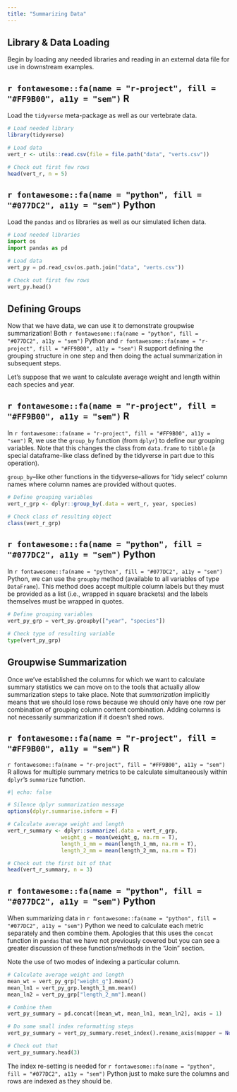 ```yaml
---
title: "Summarizing Data"
---
```


## Library & Data Loading

Begin by loading any needed libraries and reading in an external data file for use in downstream examples.

:::panel-tabset
## `r fontawesome::fa(name = "r-project", fill = "#FF9B00", a11y = "sem")` R

Load the `tidyverse` meta-package as well as our vertebrate data.

```r
# Load needed library
library(tidyverse)

# Load data
vert_r <- utils::read.csv(file = file.path("data", "verts.csv"))

# Check out first few rows
head(vert_r, n = 5)
```

## `r fontawesome::fa(name = "python", fill = "#077DC2", a11y = "sem")` Python

Load the `pandas` and `os` libraries as well as our simulated lichen data.

```python
# Load needed libraries
import os
import pandas as pd

# Load data
vert_py = pd.read_csv(os.path.join("data", "verts.csv"))

# Check out first few rows
vert_py.head()
```
:::

## Defining Groups

Now that we have data, we can use it to demonstrate groupwise summarization! Both `r fontawesome::fa(name = "python", fill = "#077DC2", a11y = "sem")` [Python]{.py} and `r fontawesome::fa(name = "r-project", fill = "#FF9B00", a11y = "sem")` [R]{.r} support defining the grouping structure in one step and then doing the actual summarization in subsequent steps.

Let's suppose that we want to calculate average weight and length within each species and year.

:::panel-tabset
## `r fontawesome::fa(name = "r-project", fill = "#FF9B00", a11y = "sem")` R

In `r fontawesome::fa(name = "r-project", fill = "#FF9B00", a11y = "sem")` [R]{.r}, we use the `group_by` function (from `dplyr`) to define our grouping variables. Note that this changes the class from `data.frame` to `tibble` (a special dataframe-like class defined by the tidyverse in part due to this operation).

`group_by`--like other functions in the tidyverse--allows for 'tidy select' column names where column names are provided without quotes.

```r
# Define grouping variables
vert_r_grp <- dplyr::group_by(.data = vert_r, year, species)

# Check class of resulting object
class(vert_r_grp)
```

## `r fontawesome::fa(name = "python", fill = "#077DC2", a11y = "sem")` Python

In `r fontawesome::fa(name = "python", fill = "#077DC2", a11y = "sem")` [Python]{.py}, we can use the `groupby` method (available to all variables of type `DataFrame`). This method does accept multiple column labels but they must be provided as a list (i.e., wrapped in square brackets) and the labels themselves must be wrapped in quotes.

```python
# Define grouping variables
vert_py_grp = vert_py.groupby(["year", "species"])

# Check type of resulting variable
type(vert_py_grp)
```
:::

## Groupwise Summarization

Once we've established the columns for which we want to calculate summary statistics we can move on to the tools that actually allow summarization steps to take place. Note that _summarization_ implicitly means that we should lose rows because we should only have one row per combination of grouping column content combination. Adding columns is not necessarily summarization if it doesn't shed rows.

:::panel-tabset
## `r fontawesome::fa(name = "r-project", fill = "#FF9B00", a11y = "sem")` R

`r fontawesome::fa(name = "r-project", fill = "#FF9B00", a11y = "sem")` [R]{.r} allows for multiple summary metrics to be calculate simultaneously within `dplyr`'s `summarize` function.

```r
#| echo: false

# Silence dplyr summarization message
options(dplyr.summarise.inform = F)
```

```r
# Calculate average weight and length
vert_r_summary <- dplyr::summarize(.data = vert_r_grp,
                 weight_g = mean(weight_g, na.rm = T),
                 length_1_mm = mean(length_1_mm, na.rm = T),
                 length_2_mm = mean(length_2_mm, na.rm = T))

# Check out the first bit of that
head(vert_r_summary, n = 3)
```

## `r fontawesome::fa(name = "python", fill = "#077DC2", a11y = "sem")` Python

When summarizing data in `r fontawesome::fa(name = "python", fill = "#077DC2", a11y = "sem")` [Python]{.py} we need to calculate each metric separately and then combine them. Apologies that this uses the `concat` function in `pandas` that we have not previously covered but you can see a greater discussion of these functions/methods in the "Join" section.

Note the use of two modes of indexing a particular column.

```python
# Calculate average weight and length
mean_wt = vert_py_grp["weight_g"].mean()
mean_ln1 = vert_py_grp.length_1_mm.mean()
mean_ln2 = vert_py_grp["length_2_mm"].mean()

# Combine them
vert_py_summary = pd.concat([mean_wt, mean_ln1, mean_ln2], axis = 1)

# Do some small index reformatting steps
vert_py_summary = vert_py_summary.reset_index().rename_axis(mapper = None, axis = 1)

# Check out that
vert_py_summary.head(3)
```
The index re-setting is needed for `r fontawesome::fa(name = "python", fill = "#077DC2", a11y = "sem")` [Python]{.py} just to make sure the columns and rows are indexed as they should be.
:::
